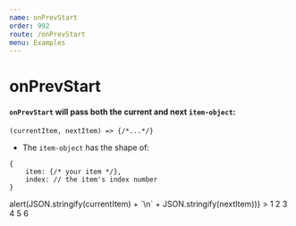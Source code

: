```yaml
---
name: onPrevStart
order: 992
route: /onPrevStart
menu: Examples
---
```



# onPrevStart
#### `onPrevStart` will pass both the __current__ and __next__ `item-object`:  
```
(currentItem, nextItem) => {/*...*/}
```
- The `item-object` has the shape of:
```
{
    item: {/* your item */},
    index: // the item's index number 
}
```


<Playground >
    <Carousel
        initialFirstItem={3}
        itemsToShow={2}
        onPrevStart={(currentItem,nextItem) => alert(JSON.stringify(currentItem) + `\n` + JSON.stringify(nextItem))}
    >
    <Item someProp="cool1">1</Item>
    <Item someProp="cool2">2</Item>
    <Item someProp="cool3">3</Item>
    <Item someProp="cool4">4</Item>
    <Item someProp="cool5">5</Item>
    <Item someProp="cool6">6</Item>
    </Carousel>
</Playground>
